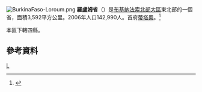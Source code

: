 [[File:BurkinaFaso-Loroum.png|right]]
'''羅盧姆省'''（{{lang-fr|Loroum}}）是[[布基納法索|布基納法索]][[北部大區_(布基納法索)|北部大區]]東北部的一個省，面積3,592平方公里。2006年人口142,990人。首府[[蒂塔奧|蒂塔奧]]。<ref>{{Cite web |url=http://www.insd.bf/Documents/Publications/INSD/Publications/Resultats_enquetes/Autres%20enq/Rapport_preliminaire_RGPH06.pdf |title=2006年人口普查初步結果 |access-date=2008-09-23 |archive-url=https://web.archive.org/web/20150721185435/http://www.insd.bf/Documents/Publications/INSD/Publications/Resultats_enquetes/Autres%20enq/Rapport_preliminaire_RGPH06.pdf |archive-date=2015-07-21 |dead-url=yes }}</ref>

本區下轄四縣。

==參考資料==
{{Reflist}}
{{coord|display=title}}
{{BurkinaFaso-geo-stub}}
{{布吉納法索行政區劃}}

[[Category:布基納法索省份|L]]